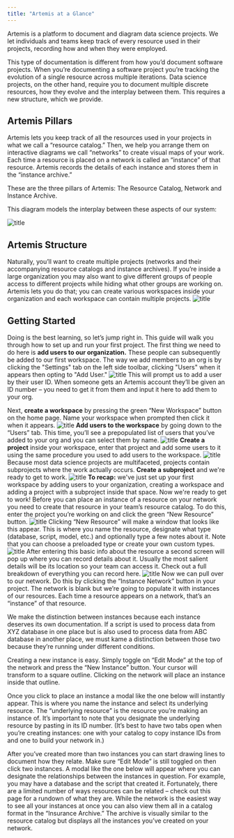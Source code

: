 ```yaml
---
title: "Artemis at a Glance"
---
```


Artemis is a platform to document and diagram data science projects. We let individuals and teams keep track of every resource used in their projects, recording how and when they were employed. 

This type of documentation is different from how you’d document software projects. When you’re documenting a software project you’re tracking the evolution of a single resource across multiple iterations. Data science projects, on the other hand, require you to document multiple discrete resources, how they evolve and the interplay between them. This requires a new structure, which we provide.

## Artemis Pillars 
Artemis lets you keep track of all the resources used in your projects in what we call a “resource catalog.” Then, we help you arrange them on interactive diagrams we call “networks” to create visual maps of your work. Each time a resource is placed on a network is called an “instance” of that resource. Artemis records the details of each instance and stores them in the “instance archive.” 

These are the three pillars of Artemis: The Resource Catalog, Network and Instance Archive.

This diagram models the interplay between these aspects of our system:

![title](https://d27n7fycrsusaz.cloudfront.net/Comparison+Graphic++(60).png)


## Artemis Structure
Naturally, you’ll want to create multiple projects (networks and their accompanying resource catalogs and instance archives). If you’re inside a large organization you may also want to give different groups of people access to different projects while hiding what other groups are working on. Artemis lets you do that; you can create various workspaces inside your organization and each workspace can contain multiple projects. 
<Accordion title="Expand for Structure Diagram">
![title](https://d27n7fycrsusaz.cloudfront.net/artemis+diagram.PNG)
</Accordion>

## Getting Started
Doing is the best learning, so let’s jump right in. This guide will walk you through how to set up and run your first project. 
<AccordionGroup>
  <Accordion title="Create a workspace and project">
  The first thing we need to do here is **add users to our organization.** These people can subsequently be added to our first workspace. The way we add members to an org is by clicking the "Settings" tab on the left side toolbar, clicking "Users" when it appears then opting to "Add User."
    ![title](https://d27n7fycrsusaz.cloudfront.net/Adding+users+to+org.PNG)
    This will prompt us to add a user by their user ID. When someone gets an Artemis account they’ll be given an ID number – you need to get it from them and input it here to add them to your org.
    
Next, **create a workspace** by pressing the green “New Workspace” button on the home page. Name your workspace when prompted then click it when it appears. 
![title](https://d27n7fycrsusaz.cloudfront.net/new+workspace.PNG)
    **Add users to the workspace** by going down to the “Users” tab. This time, you’ll see a prepopulated list of users that you’ve added to your org and you can select them by name.
    ![title](https://d27n7fycrsusaz.cloudfront.net/adding+users+to+workspace.PNG)
    **Create a project** inside your workspace, enter that project and add some users to it using the same procedure you used to add users to the workspace.
    ![title](https://d27n7fycrsusaz.cloudfront.net/new+project+create.PNG)
    Because most data science projects are multifaceted, projects contain subprojects where the work actually occurs. **Create a subproject** and we're ready to get to work.
    ![title](https://d27n7fycrsusaz.cloudfront.net/subproject.PNG)
    **To recap:** we've just set up your first workspace by adding users to your organization, creating a workspace and adding a project with a subproject inside that space. Now we're ready to get to work!
</Accordion>
<Accordion title="Create resources">
  Before you can place an instance of a resource on your network you need to create that resource in your team’s resource catalog. To do this, enter the project you’re working on and click the green “New Resource” button.
  ![title](https://d27n7fycrsusaz.cloudfront.net/new+resource+click.PNG)
  Clicking “New Resource” will make a window that looks like this appear. This is where you name the resource, designate what type (database, script, model, etc.) and optionally type a few notes about it. Note that you can choose a preloaded type or create your own custom types. 
![title](https://d27n7fycrsusaz.cloudfront.net/new+rec.PNG)
  After entering this basic info about the resource a second screen will pop up where you can record details about it. Usually the most salient details will be its location so your team can access it. Check out a full breakdown of everything you can record here. 
  ![title](https://d27n7fycrsusaz.cloudfront.net/details.PNG)
</Accordion>
<Accordion title="Place instances on the network">
  Now we can pull over to our network. Do this by clicking the “Instance Network” button in your project. The network is blank but we’re going to populate it with instances of our resources. Each time a resource appears on a network, that’s an “instance” of that resource. 
  
  We make the distinction between instances because each instance deserves its own documentation. If a script is used to process data from XYZ database in one place but is also used to process data from ABC database in another place, we must kame a distinction between those two because they’re running under different conditions.
  
  Creating a new instance is easy. Simply toggle on “Edit Mode” at the top of the network and press the “New Instance” button. Your cursor will transform to a square outline. Clicking on the network will place an instance inside that outline. 
  
  Once you click to place an instance a modal like the one below will instantly appear. This is where you name the instance and select its underlying resource. The “underlying resource” is the resource you’re making an instance of. It’s important to note that you designate the underlying resource by pasting in its ID number. (It’s best to have two tabs open when you’re creating instances: one with your catalog to copy instance IDs from and one to build your network in.)
  
  After you’ve created more than two instances you can start drawing lines to document how they relate. Make sure “Edit Mode” is still toggled on then click two instances. A modal like the one below will appear where you can designate the relationships between the instances in question. For example, you may have a database and the script that created it. Fortunately, there are a limited number of ways resources can be related – check out this page for a rundown of what they are. 
</Accordion>
<Accordion title="Review instance archive ">
While the network is the easiest way to see all your instances at once you can also view them all in a catalog format in the “Insurance Archive.” The archive is visually similar to the resource catalog but displays all the instances you’ve created on your network. 
</Accordion>
</AccordionGroup>
